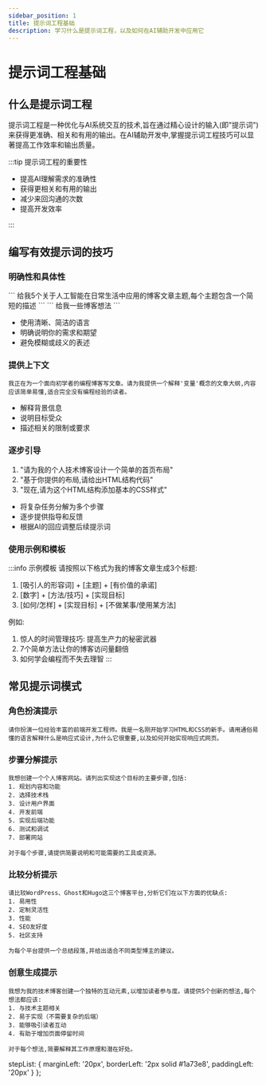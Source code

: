 ```yaml
---
sidebar_position: 1
title: 提示词工程基础
description: 学习什么是提示词工程，以及如何在AI辅助开发中应用它
---
```



# 提示词工程基础

## 什么是提示词工程

提示词工程是一种优化与AI系统交互的技术,旨在通过精心设计的输入(即"提示词")来获得更准确、相关和有用的输出。在AI辅助开发中,掌握提示词工程技巧可以显著提高工作效率和输出质量。

:::tip 提示词工程的重要性

- 提高AI理解需求的准确性
- 获得更相关和有用的输出  
- 减少来回沟通的次数
- 提高开发效率

:::

## 编写有效提示词的技巧

### 明确性和具体性

<Tabs>
  <TabItem value="good" label="好的示例" default>
    ```
    给我5个关于人工智能在日常生活中应用的博客文章主题,每个主题包含一个简短的描述
    ```
  </TabItem>
  <TabItem value="bad" label="不好的示例">
    ```
    给我一些博客想法
    ```
  </TabItem>
</Tabs>

- 使用清晰、简洁的语言
- 明确说明你的需求和期望  
- 避免模糊或歧义的表述

### 提供上下文

```
我正在为一个面向初学者的编程博客写文章。请为我提供一个解释'变量'概念的文章大纲,内容应该简单易懂,适合完全没有编程经验的读者。
```

- 解释背景信息
- 说明目标受众
- 描述相关的限制或要求

### 逐步引导

<div className="step-list">

1. "请为我的个人技术博客设计一个简单的首页布局"
2. "基于你提供的布局,请给出HTML结构代码"
3. "现在,请为这个HTML结构添加基本的CSS样式"

</div>

- 将复杂任务分解为多个步骤
- 逐步提供指导和反馈
- 根据AI的回应调整后续提示词

### 使用示例和模板

:::info 示例模板
请按照以下格式为我的博客文章生成3个标题:

1. [吸引人的形容词] + [主题] + [有价值的承诺]
2. [数字] + [方法/技巧] + [实现目标]
3. [如何/怎样] + [实现目标] + [不做某事/使用某方法]

例如:
1. 惊人的时间管理技巧: 提高生产力的秘密武器
2. 7个简单方法让你的博客访问量翻倍
3. 如何学会编程而不失去理智
:::

## 常见提示词模式

### 角色扮演提示

```
请你扮演一位经验丰富的前端开发工程师。我是一名刚开始学习HTML和CSS的新手。请用通俗易懂的语言解释什么是响应式设计,为什么它很重要,以及如何开始实现响应式网页。
```

### 步骤分解提示

```
我想创建一个个人博客网站。请列出实现这个目标的主要步骤,包括:
1. 规划内容和功能
2. 选择技术栈
3. 设计用户界面
4. 开发前端
5. 实现后端功能
6. 测试和调试
7. 部署网站

对于每个步骤,请提供简要说明和可能需要的工具或资源。
```

### 比较分析提示

```
请比较WordPress、Ghost和Hugo这三个博客平台,分析它们在以下方面的优缺点:
1. 易用性
2. 定制灵活性
3. 性能
4. SEO友好度
5. 社区支持

为每个平台提供一个总结段落,并给出适合不同类型博主的建议。
```

### 创意生成提示

```
我想为我的技术博客创建一个独特的互动元素,以增加读者参与度。请提供5个创新的想法,每个想法都应该:
1. 与技术主题相关
2. 易于实现（不需要复杂的后端）
3. 能够吸引读者互动
4. 有助于增加页面停留时间

对于每个想法,简要解释其工作原理和潜在好处。
```

  stepList: {
    marginLeft: '20px',
    borderLeft: '2px solid #1a73e8',
    paddingLeft: '20px'
  }
}; 